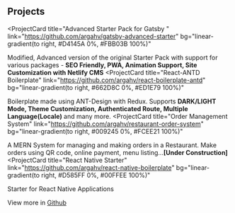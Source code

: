 ## Projects

<ProjectCard
  title="Advanced Starter Pack for Gatsby "
  link="https://github.com/argahv/gatsby-advanced-starter"
  bg="linear-gradient(to right, #D4145A 0%, #FBB03B 100%)"
>
  Modified, Advanced version of the original Starter Pack with support for various packages - <strong> SEO Friendly, PWA, Animation Support, Site Customization with Netlify CMS</strong>
</ProjectCard>
<ProjectCard
  title="React-ANTD Boilerplate"
  link="https://github.com/argahv/react-boilerplate-antd"
  bg="linear-gradient(to right, #662D8C 0%, #ED1E79 100%)"
>
  Boilerplate made using ANT-Design with Redux. Supports <strong> DARK/LIGHT Mode, Theme Customization, Authenticated Route, Multiple Language(Locale)</strong> and many more.
</ProjectCard>
<ProjectCard
  title="Order Management System"
  link="https://github.com/argahv/restaurant-order-system"
  bg="linear-gradient(to right, #009245 0%, #FCEE21 100%)"
>
  A MERN System for managing and making orders in a Restaurant. Make orders using QR code, online payment, menu listing...<strong>[Under Construction]</strong>
</ProjectCard>
<ProjectCard
  title="React Native Starter"
  link="https://github.com/argahv/react-native-boilerplate"
  bg="linear-gradient(to right, #D585FF 0%, #00FFEE 100%)"
>
 Starter for React Native Applications
</ProjectCard>

View more in [Github](https://github.com/argahv?tab=repositories)

